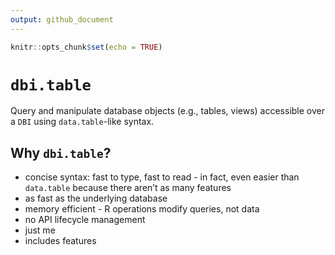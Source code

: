 ```yaml
---
output: github_document
---
```


<!-- README.md is generated from README.Rmd. Please edit that file -->

```r
knitr::opts_chunk$set(echo = TRUE)
```

# `dbi.table`

Query and manipulate database objects (e.g., tables, views) accessible over a
`DBI` using `data.table`-like syntax. 

## Why `dbi.table`?

* concise syntax: fast to type, fast to read - in fact, even easier than
  `data.table` because there aren't as many features
* as fast as the underlying database
* memory efficient - R operations modify queries, not data
* no API lifecycle management
* just me
* includes features
